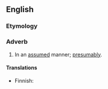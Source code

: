 ==English==

===Etymology===
{{suffix|en|assumed|ly}}

===Adverb===
{{en-adv}}

# {{lb|en|chiefly|US}} In an [[assumed]] manner; [[presumably]].

====Translations====
{{trans-top|in an assumed manner}}
* Finnish: {{t+|fi|oletettavasti}}
{{trans-mid}}
{{trans-bottom}}